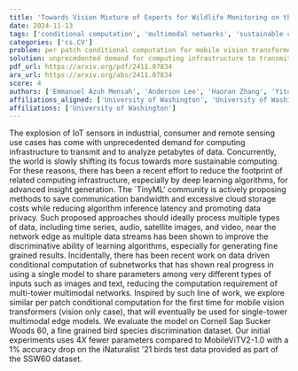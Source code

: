 ```yaml
---
title: 'Towards Vision Mixture of Experts for Wildlife Monitoring on the Edge'
date: 2024-11-13
tags: ['conditional computation', 'multimodal networks', 'sustainable computing', 'mobile vision transformers', 'bird species discrimination', 'algorithm inference latency', 'IoT sensors', 'cloud storage costs', 'deep learning algorithms', 'communication bandwidth', 'TinyML', 'data privacy']
categories: ['cs.CV']
problem: per patch conditional computation for mobile vision transformers
solution: unprecedented demand for computing infrastructure to transmit and analyze petabytes of data
pdf_url: https://arxiv.org/pdf/2411.07834
arx_url: https://arxiv.org/abs/2411.07834
score: 4
authors: ['Emmanuel Azuh Mensah', 'Anderson Lee', 'Haoran Zhang', 'Yitong Shan', 'Kurtis Heimerl']
affiliations_aligned: ['University of Washington', 'University of Washington', 'University of Washington', 'University of Washington', 'University of Washington']
affiliations: ['University of Washington']
---
```



The explosion of IoT sensors in industrial, consumer and remote sensing use cases has come with unprecedented demand for computing infrastructure to transmit and to analyze petabytes of data. Concurrently, the world is slowly shifting its focus towards more sustainable computing. For these reasons, there has been a recent effort to reduce the footprint of related computing infrastructure, especially by deep learning algorithms, for advanced insight generation. The `TinyML' community is actively proposing methods to save communication bandwidth and excessive cloud storage costs while reducing algorithm inference latency and promoting data privacy. Such proposed approaches should ideally process multiple types of data, including time series, audio, satellite images, and video, near the network edge as multiple data streams has been shown to improve the discriminative ability of learning algorithms, especially for generating fine grained results. Incidentally, there has been recent work on data driven conditional computation of subnetworks that has shown real progress in using a single model to share parameters among very different types of inputs such as images and text, reducing the computation requirement of multi-tower multimodal networks. Inspired by such line of work, we explore similar per patch conditional computation for the first time for mobile vision transformers (vision only case), that will eventually be used for single-tower multimodal edge models. We evaluate the model on Cornell Sap Sucker Woods 60, a fine grained bird species discrimination dataset. Our initial experiments uses $4X$ fewer parameters compared to MobileViTV2-1.0 with a $1$% accuracy drop on the iNaturalist '21 birds test data provided as part of the SSW60 dataset.